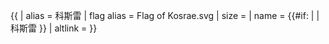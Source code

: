 {{ {{{1<noinclude>|country showdata</noinclude>}}}
| alias = 科斯雷
| flag alias = Flag of Kosrae.svg
| size = {{{size|}}}
| name = {{#if: {{{name|}}} | {{{name|}}} | 科斯雷 }}
| altlink = {{{altlink|}}}
}}